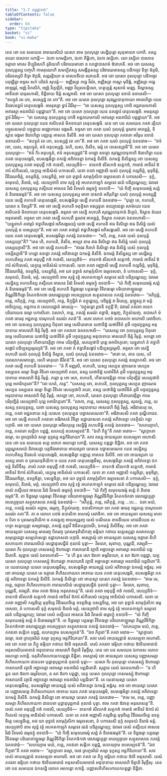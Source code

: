 ```yaml
---
title: "1.7 បព្ពជ្ជាកថា"
tableOfContents: false
sidebar:
  order: 64
type: "tipitaka"
basket: "vi"
book: "vi-maha"
---
```



<DynamicBreadcrumb />

<Division number="25" book="vi-maha">

<Paragraph number="107" book="vi-maha">
តេន ខោ បន សមយេន ពារាណសិយំ យសោ នាម កុលបុត្តោ សេដ្ឋិបុត្តោ សុខុមាលោ ហោតិ. តស្ស តយោ បាសាទា ហោន្តិ—  ឯកោ ហេមន្តិកោ, ឯកោ គិម្ហិកោ, ឯកោ វស្សិកោ. សោ វស្សិកេ បាសាទេ ចត្តារោ មាសេ និប្បុរិសេហិ តូរិយេហិ បរិចារយមានោ ន ហេដ្ឋាបាសាទំ ឱរោហតិ. អថ ខោ យសស្ស កុលបុត្តស្ស បញ្ចហិ កាមគុណេហិ សមប្បិតស្ស សមង្គីភូតស្ស បរិចារយមានស្ស បដិកច្ចេវ និទ្ទា ឱក្កមិ, បរិជនស្សបិ និទ្ទា ឱក្កមិ, សព្ពរត្តិយោ ច តេលបទីបោ ឈាយតិ. អថ ខោ យសោ កុលបុត្តោ បដិកច្ចេវ បពុជ្ឈិត្វា អទ្ទស សកំ បរិជនំ សុបន្តំ—  អញ្ញិស្សា កច្ឆេ វីណំ, អញ្ញិស្សា កណ្ឋេ មុទិង្គំ, អញ្ញិស្សា កច្ឆេ អាឡម្ពរំ, អញ្ញំ វិកេសិកំ, អញ្ញំ វិក្ខេឡិកំ, អញ្ញា វិប្បលបន្តិយោ, ហត្ថប្បត្តំ សុសានំ មញ្ញេ. ទិស្វានស្ស អាទីនវោ បាតុរហោសិ, និព្ពិទាយ ចិត្តំ សណ្ឋាសិ. អថ ខោ យសោ កុលបុត្តោ ឧទានំ ឧទានេសិ—  “ឧបទ្ទុតំ វត ភោ, ឧបស្សដ្ឋំ វត ភោ”តិ.
</Paragraph>

<Paragraph number="108" book="vi-maha">
អថ ខោ យសោ កុលបុត្តោ សុវណ្ណបាទុកាយោ អារោហិត្វា យេន និវេសនទ្វារំ តេនុបសង្កមិ. អមនុស្សា ទ្វារំ វិវរឹសុ—  “មា យសស្ស កុលបុត្តស្ស កោចិ អន្តរាយមកាសិ អគារស្មា អនគារិយំ បព្ពជ្ជាយា”តិ. អថ ខោ យសោ កុលបុត្តោ យេន នគរទ្វារំ តេនុបសង្កមិ. អមនុស្សា ទ្វារំ វិវរឹសុ—  “មា យសស្ស កុលបុត្តស្ស កោចិ អន្តរាយមកាសិ អគារស្មា អនគារិយំ បព្ពជ្ជាយា”តិ. អថ ខោ យសោ កុលបុត្តោ យេន ឥសិបតនំ មិគទាយោ តេនុបសង្កមិ.
</Paragraph>

</Division>
<Division number="26" book="vi-maha">

<Paragraph number="109" book="vi-maha">
តេន ខោ បន សមយេន ភគវា រត្តិយា បច្ចូសសមយំ បច្ចុដ្ឋាយ អជ្ឈោកាសេ ចង្កមតិ. អទ្ទសា ខោ ភគវា យសំ កុលបុត្តំ ទូរតោវ អាគច្ឆន្តំ, ទិស្វាន ចង្កមា ឱរោហិត្វា បញ្ញត្តេ អាសនេ និសីទិ. អថ ខោ យសោ កុលបុត្តោ ភគវតោ អវិទូរេ ឧទានំ ឧទានេសិ—  “ឧបទ្ទុតំ វត ភោ, ឧបស្សដ្ឋំ វត ភោ”តិ. អថ ខោ ភគវា យសំ កុលបុត្តំ ឯតទវោច—  “ឥទំ ខោ, យស, អនុបទ្ទុតំ, ឥទំ អនុបស្សដ្ឋំ. ឯហិ, យស, និសីទ, ធម្មំ តេ ទេសេស្សាមី”តិ. អថ ខោ យសោ កុលបុត្តោ—  “ឥទំ កិរ អនុបទ្ទុតំ, ឥទំ អនុបស្សដ្ឋន៑”តិ ហដ្ឋោ ឧទគ្គោ សុវណ្ណបាទុកាហិ ឱរោហិត្វា យេន ភគវា តេនុបសង្កមិ, ឧបសង្កមិត្វា ភគវន្តំ អភិវាទេត្វា ឯកមន្តំ និសីទិ.
</Paragraph>

<Paragraph number="110" book="vi-maha">
ឯកមន្តំ និសិន្នស្ស ខោ យសស្ស កុលបុត្តស្ស ភគវា អនុបុព្ពឹ កថំ កថេសិ, សេយ្យថិទំ—  ទានកថំ សីលកថំ សគ្គកថំ, កាមានំ អាទីនវំ ឱការំ សំកិលេសំ, នេក្ខម្មេ អានិសំសំ បកាសេសិ. យទា ភគវា អញ្ញាសិ យសំ កុលបុត្តំ កល្លចិត្តំ, មុទុចិត្តំ, វិនីវរណចិត្តំ, ឧទគ្គចិត្តំ, បសន្នចិត្តំ, អថ យា ពុទ្ធានំ សាមុក្កំសិកា ធម្មទេសនា តំ បកាសេសិ—  ទុក្ខំ, សមុទយំ, និរោធំ, មគ្គំ. សេយ្យថាបិ នាម សុទ្ធំ វត្ថំ អបគតកាឡកំ សម្មទេវ រជនំ បដិគ្គណ្ហេយ្យ; ឯវមេវ យសស្ស កុលបុត្តស្ស តស្មឹយេវ អាសនេ វិរជំ វីតមលំ ធម្មចក្ខុំ ឧទបាទិ—  “យំ កិញ្ចិ សមុទយធម្មំ សព្ពំ តំ និរោធធម្មន៑”តិ.
</Paragraph>

</Division>
<Division number="27" book="vi-maha">

<Paragraph number="111" book="vi-maha">
អថ ខោ យសស្ស កុលបុត្តស្ស មាតា បាសាទំ អភិរុហិត្វា យសំ កុលបុត្តំ អបស្សន្តី យេន សេដ្ឋិ គហបតិ តេនុបសង្កមិ, ឧបសង្កមិត្វា សេដ្ឋឹ គហបតឹ ឯតទវោច—  “បុត្តោ តេ, គហបតិ, យសោ ន ទិស្សតី”តិ. អថ ខោ សេដ្ឋិ គហបតិ ចតុទ្ទិសា អស្សទូតេ ឧយ្យោជេត្វា សាមំយេវ យេន ឥសិបតនំ មិគទាយោ តេនុបសង្កមិ. អទ្ទសា ខោ សេដ្ឋិ គហបតិ សុវណ្ណបាទុកានំ និក្ខេបំ, ទិស្វាន តំយេវ អនុគមាសិ. អទ្ទសា ខោ ភគវា សេដ្ឋឹ គហបតឹ ទូរតោវ អាគច្ឆន្តំ, ទិស្វាន ភគវតោ ឯតទហោសិ—  “យន្នូនាហំ តថារូបំ ឥទ្ធាភិសង្ខារំ អភិសង្ខរេយ្យំ យថា សេដ្ឋិ គហបតិ ឥធ និសិន្នោ ឥធ និសិន្នំ យសំ កុលបុត្តំ ន បស្សេយ្យា”តិ. អថ ខោ ភគវា តថារូបំ ឥទ្ធាភិសង្ខារំ អភិសង្ខរេសិ.
</Paragraph>

<Paragraph number="112" book="vi-maha">
អថ ខោ សេដ្ឋិ គហបតិ យេន ភគវា តេនុបសង្កមិ, ឧបសង្កមិត្វា ភគវន្តំ ឯតទវោច—  “អបិ, ភន្តេ, ភគវា យសំ កុលបុត្តំ បស្សេយ្យា”តិ?
</Paragraph>

<Paragraph number="113" book="vi-maha">
“តេន ហិ, គហបតិ, និសីទ, អប្បេវ នាម ឥធ និសិន្នោ ឥធ និសិន្នំ យសំ កុលបុត្តំ បស្សេយ្យាសី”តិ. អថ ខោ សេដ្ឋិ គហបតិ—  “ឥធេវ កិរាហំ និសិន្នោ ឥធ និសិន្នំ យសំ កុលបុត្តំ បស្សិស្សាមី”តិ ហដ្ឋោ ឧទគ្គោ ភគវន្តំ អភិវាទេត្វា ឯកមន្តំ និសីទិ.
</Paragraph>

<Paragraph number="114" book="vi-maha">
ឯកមន្តំ និសិន្នស្ស ខោ សេដ្ឋិស្ស គហបតិស្ស ភគវា អនុបុព្ពឹ កថំ កថេសិ, សេយ្យថិទំ—  ទានកថំ សីលកថំ សគ្គកថំ, កាមានំ អាទីនវំ ឱការំ សំកិលេសំ, នេក្ខម្មេ អានិសំសំ បកាសេសិ. យទា ភគវា អញ្ញាសិ សេដ្ឋឹ គហបតឹ កល្លចិត្តំ, មុទុចិត្តំ, វិនីវរណចិត្តំ, ឧទគ្គចិត្តំ, បសន្នចិត្តំ, អថ យា ពុទ្ធានំ សាមុក្កំសិកា ធម្មទេសនា, តំ បកាសេសិ—  ទុក្ខំ, សមុទយំ, និរោធំ, មគ្គំ. សេយ្យថាបិ នាម សុទ្ធំ វត្ថំ អបគតកាឡកំ សម្មទេវ រជនំ បដិគ្គណ្ហេយ្យ; ឯវមេវ សេដ្ឋិស្ស គហបតិស្ស តស្មឹយេវ អាសនេ វិរជំ វីតមលំ ធម្មចក្ខុំ ឧទបាទិ—  “យំ កិញ្ចិ សមុទយធម្មំ សព្ពំ តំ និរោធធម្មន៑”តិ.
</Paragraph>

<Paragraph number="115" book="vi-maha">
អថ ខោ សេដ្ឋិ គហបតិ ទិដ្ឋធម្មោ បត្តធម្មោ វិទិតធម្មោ បរិយោគាឡ្ហធម្មោ តិណ្ណវិចិកិច្ឆោ វិគតកថំកថោ វេសារជ្ជប្បត្តោ អបរប្បច្ចយោ សត្ថុសាសនេ ភគវន្តំ ឯតទវោច—  “អភិក្កន្តំ, ភន្តេ, អភិក្កន្តំ, ភន្តេ. សេយ្យថាបិ, ភន្តេ, និក្កុជ្ជិតំ វា ឧក្កុជ្ជេយ្យ, បដិច្ឆន្នំ វា វិវរេយ្យ, មូឡ្ហស្ស វា មគ្គំ អាចិក្ខេយ្យ, អន្ធការេ វា តេលបជ្ជោតំ ធារេយ្យ—  ‘ចក្ខុមន្តោ រូបានិ ទក្ខន្តី’តិ; ឯវមេវំ ភគវតា អនេកបរិយាយេន ធម្មោ បកាសិតោ. ឯសាហំ, ភន្តេ, ភគវន្តំ សរណំ គច្ឆាមិ, ធម្មញ្ច, ភិក្ខុសំឃញ្ច. ឧបាសកំ មំ ភគវា ធារេតុ អជ្ជតគ្គេ បាណុបេតំ សរណំ គតន៑”តិ. សោវ លោកេ បឋមំ ឧបាសកោ អហោសិ តេវាចិកោ.
</Paragraph>

</Division>
<Division number="28" book="vi-maha">

<Paragraph number="116" book="vi-maha">
អថ ខោ យសស្ស កុលបុត្តស្ស បិតុនោ ធម្មេ ទេសិយមានេ យថាទិដ្ឋំ យថាវិទិតំ ភូមឹ បច្ចវេក្ខន្តស្ស អនុបាទាយ អាសវេហិ ចិត្តំ វិមុច្ចិ. អថ ខោ ភគវតោ ឯតទហោសិ—  “យសស្ស ខោ កុលបុត្តស្ស បិតុនោ ធម្មេ ទេសិយមានេ យថាទិដ្ឋំ យថាវិទិតំ ភូមឹ បច្ចវេក្ខន្តស្ស អនុបាទាយ អាសវេហិ ចិត្តំ វិមុត្តំ. អភព្ពោ ខោ យសោ កុលបុត្តោ ហីនាយាវត្តិត្វា កាមេ បរិភុញ្ជិតុំ, សេយ្យថាបិ បុព្ពេ អគារិកភូតោ; យន្នូនាហំ តំ ឥទ្ធាភិសង្ខារំ បដិប្បស្សម្ភេយ្យន៑”តិ. អថ ខោ ភគវា តំ ឥទ្ធាភិសង្ខារំ បដិប្បស្សម្ភេសិ.
</Paragraph>

<Paragraph number="117" book="vi-maha">
អទ្ទសា ខោ សេដ្ឋិ គហបតិ យសំ កុលបុត្តំ និសិន្នំ ទិស្វាន, យសំ កុលបុត្តំ ឯតទវោច—  “មាតា តេ, តាត យស, បរិទេវសោកសមាបន្នា, ទេហិ មាតុយា ជីវិតន៑”តិ. អថ ខោ យសោ កុលបុត្តោ ភគវន្តំ ឧល្លោកេសិ. អថ ខោ ភគវា សេដ្ឋឹ គហបតឹ ឯតទវោច—  “តំ កឹ មញ្ញសិ, គហបតិ, យស្ស សេក្ខេន ញាណេន សេក្ខេន ទស្សនេន ធម្មោ ទិដ្ឋោ វិទិតោ សេយ្យថាបិ តយា, តស្ស យថាទិដ្ឋំ យថាវិទិតំ ភូមឹ បច្ចវេក្ខន្តស្ស អនុបាទាយ អាសវេហិ ចិត្តំ វិមុត្តំ. ភព្ពោ នុ ខោ សោ, គហបតិ, ហីនាយាវត្តិត្វា កាមេ បរិភុញ្ជិតុំ សេយ្យថាបិ បុព្ពេ អគារិកភូតោ”តិ? “នោ ហេតំ, ភន្តេ”. “យសស្ស ខោ, គហបតិ, កុលបុត្តស្ស សេក្ខេន ញាណេន សេក្ខេន ទស្សនេន ធម្មោ ទិដ្ឋោ វិទិតោ សេយ្យថាបិ តយា, តស្ស យថាទិដ្ឋំ យថាវិទិតំ ភូមឹ បច្ចវេក្ខន្តស្ស អនុបាទាយ អាសវេហិ ចិត្តំ វិមុត្តំ. អភព្ពោ ខោ, គហបតិ, យសោ កុលបុត្តោ ហីនាយាវត្តិត្វា កាមេ បរិភុញ្ជិតុំ សេយ្យថាបិ បុព្ពេ អគារិកភូតោ”តិ. “លាភា, ភន្តេ, យសស្ស កុលបុត្តស្ស, សុលទ្ធំ, ភន្តេ, យសស្ស កុលបុត្តស្ស, យថា យសស្ស កុលបុត្តស្ស អនុបាទាយ អាសវេហិ ចិត្តំ វិមុត្តំ. អធិវាសេតុ មេ, ភន្តេ, ភគវា អជ្ជតនាយ ភត្តំ យសេន កុលបុត្តេន បច្ឆាសមណេនា”តិ. អធិវាសេសិ ភគវា តុណ្ហីភាវេន.
</Paragraph>

<Paragraph number="118" book="vi-maha">
អថ ខោ សេដ្ឋិ គហបតិ ភគវតោ អធិវាសនំ វិទិត្វា ឧដ្ឋាយាសនា ភគវន្តំ អភិវាទេត្វា បទក្ខិណំ កត្វា បក្កាមិ. អថ ខោ យសោ កុលបុត្តោ អចិរបក្កន្តេ សេដ្ឋិម្ហិ គហបតិម្ហិ ភគវន្តំ ឯតទវោច—  “លភេយ្យាហំ, ភន្តេ, ភគវតោ សន្តិកេ បព្ពជ្ជំ, លភេយ្យំ ឧបសម្បទន៑”តិ. “ឯហិ ភិក្ខូ”តិ ភគវា អវោច—  “ស្វាក្ខាតោ ធម្មោ, ចរ ព្រហ្មចរិយំ សម្មា ទុក្ខស្ស អន្តកិរិយាយា”តិ. សាវ តស្ស អាយស្មតោ ឧបសម្បទា អហោសិ. តេន ខោ បន សមយេន សត្ត លោកេ អរហន្តោ ហោន្តិ.

</Paragraph>
</Division>

<Paragraph number="119" type="center" book="vi-maha">
យសស្ស បព្ពជ្ជា និដ្ឋិតា.


</Paragraph>

<Division number="29" book="vi-maha">

<Paragraph number="120" book="vi-maha">
អថ ខោ ភគវា បុព្ពណ្ហសមយំ និវាសេត្វា បត្តចីវរមាទាយ អាយស្មតា យសេន បច្ឆាសមណេន យេន សេដ្ឋិស្ស គហបតិស្ស និវេសនំ តេនុបសង្កមិ, ឧបសង្កមិត្វា បញ្ញត្តេ អាសនេ និសីទិ. អថ ខោ អាយស្មតោ យសស្ស មាតា ច បុរាណទុតិយិកា ច យេន ភគវា តេនុបសង្កមឹសុ, ឧបសង្កមិត្វា ភគវន្តំ អភិវាទេត្វា ឯកមន្តំ និសីទឹសុ.
</Paragraph>

<Paragraph number="121" book="vi-maha">
តាសំ ភគវា អនុបុព្ពឹ កថំ កថេសិ, សេយ្យថិទំ—  ទានកថំ សីលកថំ សគ្គកថំ, កាមានំ អាទីនវំ ឱការំ សំកិលេសំ, នេក្ខម្មេ អានិសំសំ បកាសេសិ. យទា តា ភគវា អញ្ញាសិ កល្លចិត្តា, មុទុចិត្តា, វិនីវរណចិត្តា, ឧទគ្គចិត្តា, បសន្នចិត្តា, អថ យា ពុទ្ធានំ សាមុក្កំសិកា ធម្មទេសនា តំ បកាសេសិ—  ទុក្ខំ, សមុទយំ, និរោធំ, មគ្គំ. សេយ្យថាបិ នាម សុទ្ធំ វត្ថំ អបគតកាឡកំ សម្មទេវ រជនំ បដិគ្គណ្ហេយ្យ; ឯវមេវ តាសំ តស្មឹយេវ អាសនេ វិរជំ វីតមលំ ធម្មចក្ខុំ ឧទបាទិ—  “យំ កិញ្ចិ សមុទយធម្មំ សព្ពំ តំ និរោធធម្មន៑”តិ. តា ទិដ្ឋធម្មា បត្តធម្មា វិទិតធម្មា បរិយោគាឡ្ហធម្មា តិណ្ណវិចិកិច្ឆា វិគតកថំកថា វេសារជ្ជប្បត្តា អបរប្បច្ចយា សត្ថុសាសនេ ភគវន្តំ ឯតទវោចុំ—  “អភិក្កន្តំ, ភន្តេ, អភិក្កន្តំ, ភន្តេ …បេ…  ឯតា មយំ, ភន្តេ, ភគវន្តំ សរណំ គច្ឆាម, ធម្មញ្ច, ភិក្ខុសំឃញ្ច. ឧបាសិកាយោ នោ ភគវា ធារេតុ អជ្ជតគ្គេ បាណុបេតា សរណំ គតា”តិ. តា ច លោកេ បឋមំ ឧបាសិកា អហេសុំ តេវាចិកា.
</Paragraph>

<Paragraph number="122" book="vi-maha">
អថ ខោ អាយស្មតោ យសស្ស មាតា ច បិតា ច បុរាណទុតិយិកា ច ភគវន្តញ្ច អាយស្មន្តញ្ច យសំ បណីតេន ខាទនីយេន ភោជនីយេន សហត្ថា សន្តប្បេត្វា សម្បវារេត្វា, ភគវន្តំ ភុត្តាវឹ ឱនីតបត្តបាណឹ, ឯកមន្តំ និសីទឹសុ. អថ ខោ ភគវា អាយស្មតោ យសស្ស មាតរញ្ច បិតរញ្ច បុរាណទុតិយិកញ្ច ធម្មិយា កថាយ សន្ទស្សេត្វា សមាទបេត្វា សមុត្តេជេត្វា សម្បហំសេត្វា ឧដ្ឋាយាសនា បក្កាមិ.
</Paragraph>

</Division>
<Division number="30" book="vi-maha">

<Paragraph number="123" book="vi-maha">
អស្សោសុំ ខោ អាយស្មតោ យសស្ស ចត្តារោ គិហិសហាយកា ពារាណសិយំ សេដ្ឋានុសេដ្ឋីនំ កុលានំ បុត្តា—  វិមលោ, សុពាហុ, បុណ្ណជិ, គវម្បតិ—  យសោ កិរ កុលបុត្តោ កេសមស្សុំ ឱហារេត្វា កាសាយានិ វត្ថានិ អច្ឆាទេត្វា អគារស្មា អនគារិយំ បព្ពជិតោតិ. សុត្វាន នេសំ ឯតទហោសិ—  “ន ហិ នូន សោ ឱរកោ ធម្មវិនយោ, ន សា ឱរកា បព្ពជ្ជា, យត្ថ យសោ កុលបុត្តោ កេសមស្សុំ ឱហារេត្វា កាសាយានិ វត្ថានិ អច្ឆាទេត្វា អគារស្មា អនគារិយំ បព្ពជិតោ”តិ. តេ យេនាយស្មា យសោ តេនុបសង្កមឹសុ, ឧបសង្កមិត្វា អាយស្មន្តំ យសំ អភិវាទេត្វា ឯកមន្តំ អដ្ឋំសុ.
</Paragraph>

<Paragraph number="124" book="vi-maha">
អថ ខោ អាយស្មា យសោ តេ ចត្តារោ គិហិសហាយកេ អាទាយ យេន ភគវា តេនុបសង្កមិ, ឧបសង្កមិត្វា ភគវន្តំ អភិវាទេត្វា ឯកមន្តំ និសីទិ. ឯកមន្តំ និសិន្នោ ខោ អាយស្មា យសោ ភគវន្តំ ឯតទវោច—  “ឥមេ មេ, ភន្តេ, ចត្តារោ គិហិសហាយកា ពារាណសិយំ សេដ្ឋានុសេដ្ឋីនំ កុលានំ បុត្តា—  វិមលោ, សុពាហុ, បុណ្ណជិ, គវម្បតិ. ឥមេ ភគវា ឱវទតុ អនុសាសតូ”តិ.
</Paragraph>

<Paragraph number="125" book="vi-maha">
តេសំ ភគវា អនុបុព្ពឹ កថំ កថេសិ, សេយ្យថិទំ—  ទានកថំ សីលកថំ សគ្គកថំ កាមានំ អាទីនវំ ឱការំ សំកិលេសំ នេក្ខម្មេ អានិសំសំ បកាសេសិ. យទា តេ ភគវា អញ្ញាសិ កល្លចិត្តេ មុទុចិត្តេ វិនីវរណចិត្តេ ឧទគ្គចិត្តេ បសន្នចិត្តេ, អថ យា ពុទ្ធានំ សាមុក្កំសិកា ធម្មទេសនា, តំ បកាសេសិ ទុក្ខំ សមុទយំ និរោធំ មគ្គំ. សេយ្យថាបិ នាម សុទ្ធំ វត្ថំ អបគតកាឡកំ សម្មទេវ រជនំ បដិគ្គណ្ហេយ្យ; ឯវមេវ តេសំ តស្មឹយេវ អាសនេ វិរជំ វីតមលំ ធម្មចក្ខុំ ឧទបាទិ—  “យំ កិញ្ចិ សមុទយធម្មំ សព្ពំ តំ និរោធធម្មន៑”តិ. តេ ទិដ្ឋធម្មា បត្តធម្មា វិទិតធម្មា បរិយោគាឡ្ហធម្មា តិណ្ណវិចិកិច្ឆា វិគតកថំកថា វេសារជ្ជប្បត្តា អបរប្បច្ចយា សត្ថុសាសនេ ភគវន្តំ ឯតទវោចុំ—  “លភេយ្យាម មយំ, ភន្តេ, ភគវតោ សន្តិកេ បព្ពជ្ជំ, លភេយ្យាម ឧបសម្បទន៑”តិ. “ឯថ ភិក្ខវោ”តិ ភគវា អវោច—  “ស្វាក្ខាតោ ធម្មោ, ចរថ ព្រហ្មចរិយំ សម្មា ទុក្ខស្ស អន្តកិរិយាយា”តិ. សាវ តេសំ អាយស្មន្តានំ ឧបសម្បទា អហោសិ. អថ ខោ ភគវា តេ ភិក្ខូ ធម្មិយា កថាយ ឱវទិ អនុសាសិ. តេសំ ភគវតា ធម្មិយា កថាយ ឱវទិយមានានំ អនុសាសិយមានានំ អនុបាទាយ អាសវេហិ ចិត្តានិ វិមុច្ចឹសុ. តេន ខោ បន សមយេន ឯកាទស លោកេ អរហន្តោ ហោន្តិ.

</Paragraph>
</Division>

<Paragraph number="126" type="center" book="vi-maha">
ចតុគិហិសហាយកបព្ពជ្ជា និដ្ឋិតា.


</Paragraph>

<Division number="31" book="vi-maha">

<Paragraph number="127" book="vi-maha">
អស្សោសុំ ខោ អាយស្មតោ យសស្ស បញ្ញាសមត្តា គិហិសហាយកា ជានបទា បុព្ពានុបុព្ពកានំ កុលានំ បុត្តា—  យសោ កិរ កុលបុត្តោ កេសមស្សុំ ឱហារេត្វា កាសាយានិ វត្ថានិ អច្ឆាទេត្វា អគារស្មា អនគារិយំ បព្ពជិតោតិ. សុត្វាន នេសំ ឯតទហោសិ—  “ន ហិ នូន សោ ឱរកោ ធម្មវិនយោ, ន សា ឱរកា បព្ពជ្ជា, យត្ថ យសោ កុលបុត្តោ កេសមស្សុំ ឱហារេត្វា កាសាយានិ វត្ថានិ អច្ឆាទេត្វា អគារស្មា អនគារិយំ បព្ពជិតោ”តិ. តេ យេនាយស្មា យសោ តេនុបសង្កមឹសុ, ឧបសង្កមិត្វា អាយស្មន្តំ យសំ អភិវាទេត្វា ឯកមន្តំ អដ្ឋំសុ.
</Paragraph>

<Paragraph number="128" book="vi-maha">
អថ ខោ អាយស្មា យសោ តេ បញ្ញាសមត្តេ គិហិសហាយកេ អាទាយ យេន ភគវា តេនុបសង្កមិ, ឧបសង្កមិត្វា ភគវន្តំ អភិវាទេត្វា ឯកមន្តំ និសីទិ. ឯកមន្តំ និសិន្នោ ខោ អាយស្មា យសោ ភគវន្តំ ឯតទវោច—  “ឥមេ មេ, ភន្តេ, បញ្ញាសមត្តា គិហិសហាយកា ជានបទា បុព្ពានុបុព្ពកានំ កុលានំ បុត្តា. ឥមេ ភគវា ឱវទតុ អនុសាសតូ”តិ.
</Paragraph>

<Paragraph number="129" book="vi-maha">
តេសំ ភគវា អនុបុព្ពឹ កថំ កថេសិ, សេយ្យថិទំ—  ទានកថំ សីលកថំ សគ្គកថំ កាមានំ អាទីនវំ ឱការំ សំកិលេសំ នេក្ខម្មេ អានិសំសំ បកាសេសិ. យទា តេ ភគវា អញ្ញាសិ កល្លចិត្តេ មុទុចិត្តេ វិនីវរណចិត្តេ ឧទគ្គចិត្តេ បសន្នចិត្តេ, អថ យា ពុទ្ធានំ សាមុក្កំសិកា ធម្មទេសនា, តំ បកាសេសិ ទុក្ខំ សមុទយំ និរោធំ មគ្គំ. សេយ្យថាបិ នាម សុទ្ធំ វត្ថំ អបគតកាឡកំ សម្មទេវ រជនំ បដិគ្គណ្ហេយ្យ; ឯវមេវ តេសំ តស្មឹយេវ អាសនេ វិរជំ វីតមលំ ធម្មចក្ខុំ ឧទបាទិ—  “យំ កិញ្ចិ សមុទយធម្មំ សព្ពំ តំ និរោធធម្មន៑”តិ. តេ ទិដ្ឋធម្មា បត្តធម្មា វិទិតធម្មា បរិយោគាឡ្ហធម្មា តិណ្ណវិចិកិច្ឆា វិគតកថំកថា វេសារជ្ជប្បត្តា អបរប្បច្ចយា សត្ថុសាសនេ ភគវន្តំ ឯតទវោចុំ—  “លភេយ្យាម មយំ, ភន្តេ, ភគវតោ សន្តិកេ បព្ពជ្ជំ, លភេយ្យាម ឧបសម្បទន៑”តិ. “ឯថ ភិក្ខវោ”តិ ភគវា អវោច—  “ស្វាក្ខាតោ ធម្មោ, ចរថ ព្រហ្មចរិយំ សម្មា ទុក្ខស្ស អន្តកិរិយាយា”តិ. សាវ តេសំ អាយស្មន្តានំ ឧបសម្បទា អហោសិ. អថ ខោ ភគវា តេ ភិក្ខូ ធម្មិយា កថាយ ឱវទិ អនុសាសិ. តេសំ ភគវតា ធម្មិយា កថាយ ឱវទិយមានានំ អនុសាសិយមានានំ អនុបាទាយ អាសវេហិ ចិត្តានិ វិមុច្ចឹសុ. តេន ខោ បន សមយេន ឯកសដ្ឋិ លោកេ អរហន្តោ ហោន្តិ.

</Paragraph>
</Division>

<Paragraph number="130" type="center" book="vi-maha">
បញ្ញាសគិហិសហាយកបព្ពជ្ជា និដ្ឋិតា.
</Paragraph>
